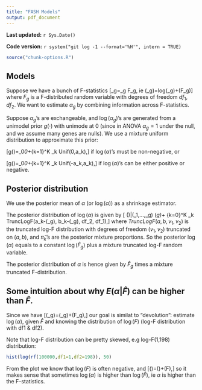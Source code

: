 ```yaml
---
title: "FASH Models"
output: pdf_document
---
```

**Last updated:** `r Sys.Date()`

**Code version:** `r system("git log -1 --format='%H'", intern = TRUE)`

```r
source("chunk-options.R")
```


## Models
Suppose we have a bunch of F-statistics 
\[\hat{F}_g=\alpha_g \times F_g, \quad ie \quad \log(\hat{F}_g)=log(\alpha_g)+\log(F_g)\]
where $F_g$ is a F-distributed random variable with degrees of freedom $df_1, df_2$. We want to estimate $\alpha_g$ by combining information across F-statistics.

Suppose $\alpha_g$'s are exchangeable, and $\log(\alpha_g)$'s are generated from a unimodel prior $g(\cdot)$ with unimode at 0 (since in ANOVA $\alpha_g=1$ under the null, and we assume many genes are nulls). We use a mixture uniform distribution to approximate this prior:

\[g(\cdot)=\pi_0\delta_0+\sum_{k=1}^K \pi_k Unif(0,a_k),\]
if $\log(\alpha)$'s must be non-negative, or 

\[g(\cdot)=\pi_0\delta_0+\sum_{k=1}^K \pi_k Unif(-a_k,a_k),\]
if $\log(\alpha)$'s can be either positive or negative.

## Posterior distribution
We use the posterior mean of $\alpha$ (or $\log(\alpha)$) as a shrinkage estimator.

The posterior distribution of $\log(\alpha)$ is given by
\[ \log(\alpha)|(\hat{F}_1,...,\hat{F}_g) \sim \log(\hat{F}_g)+ \sum_{k=0}^K \tilde{\pi}_k TruncLogF(a_k-\log(\hat{F}_g), b_k-\log(\hat{F}_g), df_2, df_1),\]
where $TruncLogF(a,b,v_1,v_2)$ is the truncated log-F distribution with degrees of freedom $(v_1,v_2)$ truncated on $(a,b)$, and $\tilde{\pi}_k$'s are the posterior mixture proportions. So the posterior $\log(\alpha)$ equals to a constant $\log(\hat{F}_g)$ plus a mixture truncated log-F random variable. 

The posterior distribution of $\alpha$ is hence given by $\hat{F}_g$ times a mixture truncated F-distribution. 

## Some intuition about why $E(\alpha|\hat{F})$ can be higher than $\hat{F}$.
Since we have 
\[\log(\hat{F}_g)=\log(\alpha_g)+\log(F_g),\]
our goal is similat to "devolution": estimate $\log(\alpha)$, given $\hat{F}$ and knowing the distribution of $\log(F)$ (log-F distribution with df1 & df2). 

Note that log-F distribution can be pretty skewed, e.g log-F(1,198) distribution: 
```r
hist(log(rf(100000,df1=1,df2=198)), 50)
```

From the plot we know that $\log(F)$ is often negative, and
\[\log(\hat{F})=\log(\alpha)+\log(F),\]
so it makes sense that sometimes $\log(\alpha)$ is higher than $\log(\hat{F})$, ie $\alpha$ is higher than the F-statistics. 



